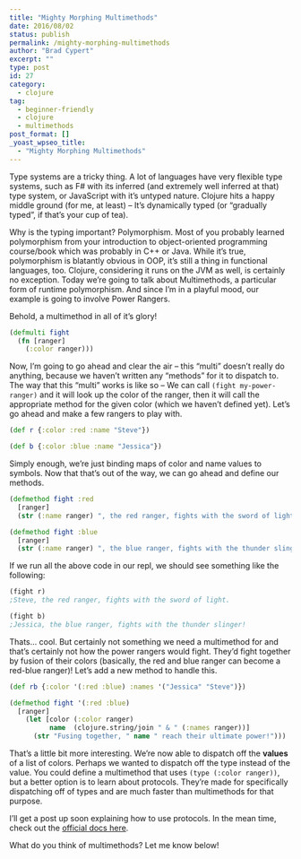 ```yaml
---
title: "Mighty Morphing Multimethods"
date: 2016/08/02
status: publish
permalink: /mighty-morphing-multimethods
author: "Brad Cypert"
excerpt: ""
type: post
id: 27
category:
  - clojure
tag:
  - beginner-friendly
  - clojure
  - multimethods
post_format: []
_yoast_wpseo_title:
  - "Mighty Morphing Multimethods"
---
```


Type systems are a tricky thing. A lot of languages have very flexible type systems, such as F# with its inferred (and extremely well inferred at that) type system, or JavaScript with it’s untyped nature. Clojure hits a happy middle ground (for me, at least) – It’s dynamically typed (or “gradually typed”, if that’s your cup of tea).

Why is the typing important? Polymorphism. Most of you probably learned polymorphism from your introduction to object-oriented programming course/book which was probably in C++ or Java. While it’s true, polymorphism is blatantly obvious in OOP, it’s still a thing in functional languages, too. Clojure, considering it runs on the JVM as well, is certainly no exception. Today we’re going to talk about Multimethods, a particular form of runtime polymorphism. And since I’m in a playful mood, our example is going to involve Power Rangers.

Behold, a multimethod in all of it’s glory!

```clojure
(defmulti fight
  (fn [ranger]
    (:color ranger)))

```

Now, I’m going to go ahead and clear the air – this “multi” doesn’t really do anything, because we haven’t written any “methods” for it to dispatch to. The way that this “multi” works is like so – We can call `(fight my-power-ranger)` and it will look up the color of the ranger, then it will call the appropriate method for the given color (which we haven’t defined yet). Let’s go ahead and make a few rangers to play with.

```clojure
(def r {:color :red :name "Steve"})

(def b {:color :blue :name "Jessica"})

```

Simply enough, we’re just binding maps of color and name values to symbols. Now that that’s out of the way, we can go ahead and define our methods.

```clojure
(defmethod fight :red
  [ranger]
  (str (:name ranger) ", the red ranger, fights with the sword of light!"))

(defmethod fight :blue
  [ranger]
  (str (:name ranger) ", the blue ranger, fights with the thunder slinger!"))

```

If we run all the above code in our repl, we should see something like the following:

```clojure
(fight r)
;Steve, the red ranger, fights with the sword of light.

(fight b)
;Jessica, the blue ranger, fights with the thunder slinger!

```

Thats… cool. But certainly not something we need a multimethod for and that’s certainly not how the power rangers would fight. They’d fight together by fusion of their colors (basically, the red and blue ranger can become a red-blue ranger)! Let’s add a new method to handle this.

```clojure
(def rb {:color '(:red :blue) :names '("Jessica" "Steve")})

(defmethod fight '(:red :blue)
  [ranger]
    (let [color (:color ranger)
          name  (clojure.string/join " & " (:names ranger))]
      (str "Fusing together, " name " reach their ultimate power!")))

```

That’s a little bit more interesting. We’re now able to dispatch off the **values** of a list of colors. Perhaps we wanted to dispatch off the type instead of the value. You could define a multimethod that uses `(type (:color ranger))`, but a better option is to learn about protocols. They’re made for specifically dispatching off of types and are much faster than multimethods for that purpose.

I’ll get a post up soon explaining how to use protocols. In the mean time, check out the [official docs here](http://clojure.org/reference/protocols).

What do you think of multimethods? Let me know below!
